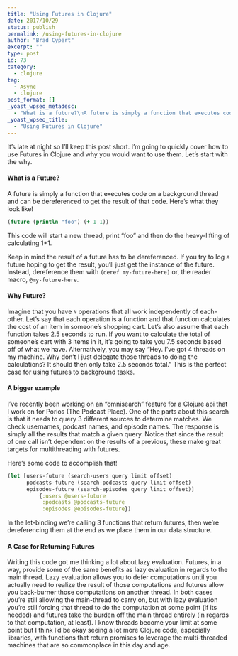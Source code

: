 ```yaml
---
title: "Using Futures in Clojure"
date: 2017/10/29
status: publish
permalink: /using-futures-in-clojure
author: "Brad Cypert"
excerpt: ""
type: post
id: 73
category:
  - clojure
tag:
  - Async
  - clojure
post_format: []
_yoast_wpseo_metadesc:
  - "What is a future?\nA future is simply a function that executes code on a background thread and can be dereferenced to get the result of that code."
_yoast_wpseo_title:
  - "Using Futures in Clojure"
---
```


It’s late at night so I’ll keep this post short. I’m going to quickly cover how to use Futures in Clojure and why you would want to use them. Let’s start with the why.

#### What is a Future?

A future is simply a function that executes code on a background thread and can be dereferenced to get the result of that code. Here’s what they look like!

```clojure
(future (println "foo") (+ 1 1))

```

This code will start a new thread, print “foo” and then do the heavy-lifting of calculating 1+1.

Keep in mind the result of a future has to be dereferenced. If you try to log a future hoping to get the result, you’ll just get the instance of the future. Instead, dereference them with `(deref my-future-here)` or, the reader macro, `@my-future-here`.

#### Why Future?

Imagine that you have `N` operations that all work independently of each-other. Let’s say that each operation is a function and that function calculates the cost of an item in someone’s shopping cart. Let’s also assume that each function takes 2.5 seconds to run. If you want to calculate the total of someone’s cart with 3 items in it, it’s going to take you 7.5 seconds based off of what we have. Alternatively, you may say “Hey. I’ve got 4 threads on my machine. Why don’t I just delegate those threads to doing the calculations? It should then only take 2.5 seconds total.” This is the perfect case for using futures to background tasks.

#### A bigger example

I’ve recently been working on an “omnisearch” feature for a Clojure api that I work on for Porios (The Podcast Place). One of the parts about this search is that it needs to query 3 different sources to determine matches. We check usernames, podcast names, and episode names. The response is simply all the results that match a given query. Notice that since the result of one call isn’t dependent on the results of a previous, these make great targets for multithreading with futures.

Here’s some code to accomplish that!

```clojure
(let [users-future (search-users query limit offset)
      podcasts-future (search-podcasts query limit offset)
      episodes-future (search-episodes query limit offset)]
          {:users @users-future
           :podcasts @podcasts-future
           :episodes @episodes-future})

```

In the let-binding we’re calling 3 functions that return futures, then we’re dereferencing them at the end as we place them in our data structure.

#### A Case for Returning Futures

Writing this code got me thinking a lot about lazy evaluation. Futures, in a way, provide some of the same benefits as lazy evaluation in regards to the main thread. Lazy evaluation allows you to defer computations until you actually need to realize the result of those computations and futures allow you back-burner those computations on another thread. In both cases you’re still allowing the main-thread to carry on, but with lazy evaluation you’re still forcing that thread to do the computation at some point (if its needed) and futures take the burden off the main thread entirely (in regards to that computation, at least). I know threads become your limit at some point but I think I’d be okay seeing a lot more Clojure code, especially libraries, with functions that return promises to leverage the multi-threaded machines that are so commonplace in this day and age.
